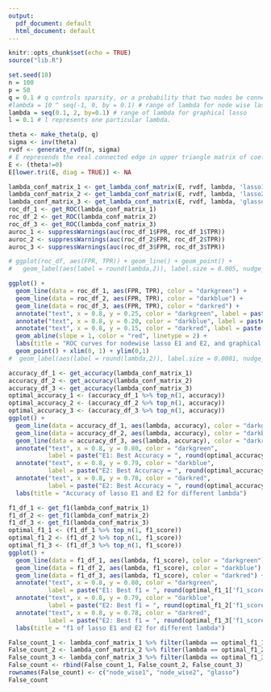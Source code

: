 ```yaml
---
output:
  pdf_document: default
  html_document: default
---
```

```r
knitr::opts_chunk$set(echo = TRUE)
source("lib.R")
```

```r
set.seed(10)
n = 100
p = 50
q = 0.1 # q controls sparsity, or a probability that two nodes be connected
#lambda = 10 ^ seq(-1, 0, by = 0.1) # range of lambda for node wise lasso
lambda = seq(0.1, 2, by=0.1) # range of lambda for graphical lasso
l = 0.1 # l represents one particular lambda.
```

```r
theta <- make_theta(p, q)
sigma <- inv(theta)
rvdf <- generate_rvdf(n, sigma)
# E represends the real connected edge in upper triangle matrix of coefficients
E <- (theta!=0) 
E[lower.tri(E, diag = TRUE)] <- NA
```

```r
lambda_conf_matrix_1 <- get_lambda_conf_matrix(E, rvdf, lambda, 'lasso1')
lambda_conf_matrix_2 <- get_lambda_conf_matrix(E, rvdf, lambda, 'lasso2')
lambda_conf_matrix_3 <- get_lambda_conf_matrix(E, rvdf, lambda, 'glasso')
roc_df_1 <- get_ROC(lambda_conf_matrix_1)
roc_df_2 <- get_ROC(lambda_conf_matrix_2)
roc_df_3 <- get_ROC(lambda_conf_matrix_3)
auroc_1 <- suppressWarnings(auc(roc_df_1$FPR, roc_df_1$TPR))
auroc_2 <- suppressWarnings(auc(roc_df_2$FPR, roc_df_2$TPR))
auroc_3 <- suppressWarnings(auc(roc_df_3$FPR, roc_df_3$TPR))

# ggplot(roc_df, aes(FPR, TPR)) + geom_line() + geom_point() +
#   geom_label(aes(label = round(lambda,2)), label.size = 0.005, nudge_x = 0.02, nudge_y = -0.05)

ggplot() + 
  geom_line(data = roc_df_1, aes(FPR, TPR), color = "darkgreen") + 
  geom_line(data = roc_df_2, aes(FPR, TPR), color = "darkblue") +
  geom_line(data = roc_df_3, aes(FPR, TPR), color = "darkred") +
  annotate("text", x = 0.8, y = 0.25, color = "darkgreen", label = paste("E1: AUROC = ", round(auroc_1,2))) +
  annotate("text", x = 0.8, y = 0.20, color = "darkblue", label = paste("E2: AUROC = ", round(auroc_2,2))) +
  annotate("text", x = 0.8, y = 0.15, color = "darkred", label = paste("E3: AUROC = ", round(auroc_3,2))) +
  geom_abline(slope = 1, color = "red", linetype = 2) + 
  labs(title = "ROC curves for nodewise lasso E1 and E2, and graphical lasso") +
  geom_point() + xlim(0, 1) + ylim(0,1)
#  geom_label(aes(label = round(lambda,2)), label.size = 0.0001, nudge_x = 0.02, nudge_y = -0.05)
```

```r
accuracy_df_1 <- get_accuracy(lambda_conf_matrix_1)
accuracy_df_2 <- get_accuracy(lambda_conf_matrix_2)
accuracy_df_3 <- get_accuracy(lambda_conf_matrix_3)
optimal_accuracy_1 <- (accuracy_df_1 %>% top_n(1, accuracy))
optimal_accuracy_2 <- (accuracy_df_2 %>% top_n(1, accuracy))
optimal_accuracy_3 <- (accuracy_df_3 %>% top_n(1, accuracy))
ggplot() + 
  geom_line(data = accuracy_df_1, aes(lambda, accuracy), color = "darkgreen") +
  geom_line(data = accuracy_df_2, aes(lambda, accuracy), color = "darkblue") +
  geom_line(data = accuracy_df_3, aes(lambda, accuracy), color = "darkred") +
  annotate("text", x = 0.8, y = 0.80, color = "darkgreen", 
           label = paste("E1: Best Accuracy = ", round(optimal_accuracy_1['accuracy'],2))) +
  annotate("text", x = 0.8, y = 0.79, color = "darkblue", 
           label = paste("E2: Best Accuracy = ", round(optimal_accuracy_2['accuracy'],2))) +
  annotate("text", x = 0.8, y = 0.78, color = "darkred", 
           label = paste("E2: Best Accuracy = ", round(optimal_accuracy_3['accuracy'],2))) +
  labs(title = "Accuracy of lasso E1 and E2 for different lambda")
```

```r
f1_df_1 <- get_f1(lambda_conf_matrix_1)
f1_df_2 <- get_f1(lambda_conf_matrix_2)
f1_df_3 <- get_f1(lambda_conf_matrix_3)
optimal_f1_1 <- (f1_df_1 %>% top_n(1, f1_score))
optimal_f1_2 <- (f1_df_2 %>% top_n(1, f1_score))
optimal_f1_3 <- (f1_df_3 %>% top_n(1, f1_score))
ggplot() + 
  geom_line(data = f1_df_1, aes(lambda, f1_score), color = "darkgreen") +
  geom_line(data = f1_df_2, aes(lambda, f1_score), color = "darkblue") +
  geom_line(data = f1_df_3, aes(lambda, f1_score), color = "darkred") +
  annotate("text", x = 0.8, y = 0.80, color = "darkgreen", 
           label = paste("E1: Best f1 = ", round(optimal_f1_1['f1_score'],2))) +
  annotate("text", x = 0.8, y = 0.79, color = "darkblue", 
           label = paste("E2: Best f1 = ", round(optimal_f1_2['f1_score'],2))) +
  annotate("text", x = 0.8, y = 0.78, color = "darkred", 
           label = paste("E2: Best f1 = ", round(optimal_f1_3['f1_score'],2))) +
  labs(title = "f1 of lasso E1 and E2 for different lambda")
```

```r
False_count_1 <- lambda_conf_matrix_1 %>% filter(lambda == optimal_f1_1[['lambda']]) %>% select(c(FP, FN))
False_count_2 <- lambda_conf_matrix_2 %>% filter(lambda == optimal_f1_2[['lambda']]) %>% select(c(FP, FN))
False_count_3 <- lambda_conf_matrix_3 %>% filter(lambda == optimal_f1_3[['lambda']]) %>% select(c(FP, FN))
False_count <- rbind(False_count_1, False_count_2, False_count_3)
rownames(False_count) <- c("node_wise1", "node_wise2", "glasso")
False_count
```
